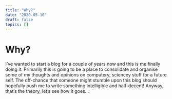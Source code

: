 ```yaml
---
title: "Why?"
date: "2020-05-10"
draft: false
topics: []
---
```



# Why?

I’ve wanted to start a blog for a couple of years now and this is me finally doing it. Primarily this is going to be a place to consolidate and organise some of my thoughts and opinions on computery, sciencey stuff for a future self. The off-chance that someone might stumble upon this blog should hopefully push me to write something intelligible and half-decent! Anyway, that’s the theory, let’s see how it goes…
